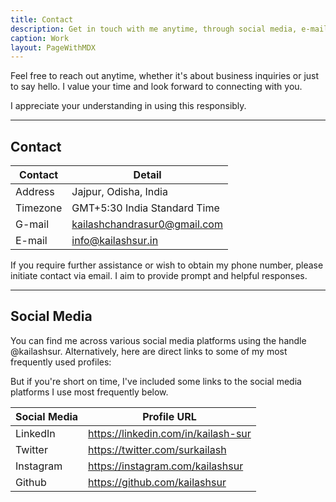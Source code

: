 ```yaml
---
title: Contact
description: Get in touch with me anytime, through social media, e-mail, or phone number.
caption: Work
layout: PageWithMDX
---
```


Feel free to reach out anytime, whether it's about business inquiries or just to say hello. I value your time and look forward to connecting with you.

I appreciate your understanding in using this responsibly.

---

## Contact

| Contact  | Detail             |
| -------- | ------------------ |
| Address  | Jajpur, Odisha, India |
| Timezone | GMT+5:30      India Standard Time  |
| G-mail   | kailashchandrasur0@gmail.com  |
| E-mail   | info@kailashsur.in  |

If you require further assistance or wish to obtain my phone number, please initiate contact via email. I aim to provide prompt and helpful responses.

---

## Social Media

You can find me across various social media platforms using the handle @kailashsur. Alternatively, here are direct links to some of my most frequently used profiles:

But if you're short on time, I've included some links to the social media platforms I use most frequently below.

| Social Media | Profile URL                     |
| ------------ | ------------------------------- |
| LinkedIn     | https://linkedin.com/in/kailash-sur |
| Twitter      | https://twitter.com/surkailash     |
| Instagram    | https://instagram.com/kailashsur   |
| Github    | https://github.com/kailashsur   |
